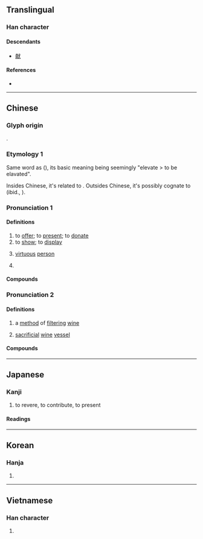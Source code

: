 {{also|献}}
{{character info}}
==Translingual==
{{ja-forms|[[献]]|[[献]]|獻}}

===Han character===
{{Han char|rn=94|rad=犬|as=16|sn=20|four=23234|canj=YBIK|ids=⿰鬳犬}}

====Descendants====
* [[献]]

====References====
* {{Han ref|kx=0721.090|dkj=20783|dj=1133.060|hdz=21376.090|uh=737B|ud=29563|bh=C46D|bd=50285}}

----

==Chinese==
{{zh-forms|s=献|alt=𤡎}}

===Glyph origin===
{{Han etym}}
{{Han compound|鬳|犬|ls=psc|c1=p|c2=s|t2=dog}}.

===Etymology 1===
Same word as {{och-l|憲}} ({{zh-ref|Schuessler, 2007}}), its basic meaning being seemingly "elevate > to be elavated". 

Insides Chinese, it's related to {{och-l|甗|a cooking vessel consisting of a steamer 'elevated' on a three-legged boiler}}. Outsides Chinese, it's possibly cognate to {{cog|bo|སྔར་མ|sharp-witted, quick-witted, intelligent}} (ibid., {{zh-ref|Gong, 2000}}).

===Pronunciation 1===
{{zh-pron
|m=xiàn
|c=hin3
|h=gd=hian4
|md=hióng
|mn=ml,jj,tw:hiàn
|mn-t=hiang3/hiêng3
|mn-t_note=hiang3 - Shantou; hiêng3 - Chaozhou
|mc=2
|oc=2,2+3
|ma=y
|cat=v,n
}}

====Definitions====
{{zh-hanzi}}

# to [[offer]]; to [[present]]; to [[donate]]
# to [[show]]; to [[display]]
# {{lb|zh|archaic}} [[virtuous]] [[person]]
# {{surname|zh}}

====Compounds====
{{zh-der|三獻|亞獻|供獻|借花獻佛|出謀獻策|分獻|初獻|呈獻|奉獻|奉獻物|奉獻箱|寧獻王|張獻忠|打勤獻趣|承歡獻媚|投獻|捐獻|文獻|文獻通考|晉獻公|曝獻|朝獻|林獻堂|河間獻王|漢獻帝|爭妍獻媚|獻俘|獻儀|獻功|獻勤|獻可替否|獻媚|獻寶|獻技|獻拙|獻捷|獻新|獻旗|獻曝|獻替可否|獻歲|獻殷勤|獻狀|獻疑|獻神|獻禮|獻策|獻臺|獻花|獻芹|獻茶|獻藝|獻計|獻詞|獻身|獻酬|獻醜|獻金|獻關|獻首|獻馘|王獻之|當場獻醜|祭獻|秦獻公|納土獻印|納獻|終獻|芹獻|貢獻|進獻|酌獻|野人獻曝|野人獻芹|陳獻章|飛觥獻斝|麻姑獻壽|黎獻}}

===Pronunciation 2===
{{zh-pron
|m=suō
|c=
|mc=1
|oc=1,1
|cat=n
}}

====Definitions====
{{zh-hanzi}}

# {{lb|zh|historical}} a [[method]] of [[filtering]] [[wine]]
# {{lb|zh|historical}} [[sacrificial]] [[wine]] [[vessel]]

====Compounds====
{{zh-der|獻尊}}

{{zh-cat|Elementary}}

----

==Japanese==
{{ja-kanji forms|献|獻}}

===Kanji===
{{ja-kanji|grade=|rs=犬16|shin=献}}

# to revere, to contribute, to present

====Readings====
{{ja-readings
|on=けん, こん
|kun=たてまつ-る
}}

----

==Korean==

===Hanja===
{{ko-hanja|hangeul=[[헌]], [[사]]|eumhun=|rv=heon, sa|mr=hŏn, sa|y=hen, sa}}

# {{rfdef|ko|sort=犬16}}

----

==Vietnamese==

===Han character===
{{vi-readings|reading=hiến|rs=犬16}}

# {{rfdef|vi|sort=犬16}}